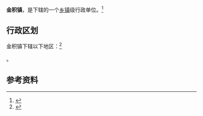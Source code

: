 {{中国乡级行政区|64/03/02/100/000}}

'''金积镇'''，是{{PRC admin/fullname|64/03/02/100/000|3}}下辖的一个[[乡镇|乡镇]]级行政单位。<ref>{{PRC admin/ref sgc|{{PRC admin/parent|64/03/02/100/000}}}}</ref>

== 行政区划 ==

金积镇下辖以下地区：<ref>{{PRC admin/ref sgc|64/03/02/100/000}}</ref>

{{PRC admin/children|64/03/02/100/000}}。

== 参考资料 ==

{{reflist}}

{{行政区划小作品}}
{{PRC admin/navcat|64/03/02/100/000}}